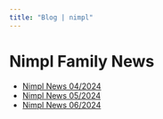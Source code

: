 ```yaml
---
title: "Blog | nimpl"
---
```


# Nimpl Family News

- [Nimpl News 04/2024](/blog/news-04-2024)
- [Nimpl News 05/2024](/blog/news-05-2024)
- [Nimpl News 06/2024](/blog/news-06-2024)
